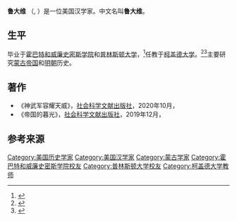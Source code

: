 '''鲁大维''' （{{lang-en|David M. Robinson}}, {{bd|1965年|5月27日||}}）是一位美国汉学家。中文名叫'''鲁大维'''。

==生平==
毕业于[[霍巴特和威廉史密斯学院|霍巴特和威廉史密斯学院]]和[[普林斯顿大学|普林斯顿大学]]，<ref>{{cite news |title=David Robinson |url=http://www.colgate.edu/facultysearch/FacultyDirectory/david-robinson |accessdate=May 30, 2018 |publisher=Colgate University}}</ref>任教于[[柯盖德大学|柯盖德大学]]。<ref>{{cite book |title=Empire’s Twilight |date=December 2009 |publisher=Harvard University Press |isbn=9780674036086 |url=http://www.hup.harvard.edu/catalog.php?isbn=9780674036086&content=bios}}</ref><ref>{{cite news |title=Dr. David M. Robinson, Robert H.N. Ho Professor in Asian Studies, Professor of History, Colgate University - "Empire's Shadow: The Ming Court in Eurasia |url=https://ceas.sas.upenn.edu/events/dr-david-m-robinson-robert-hn-ho-professor-asian-studies-professor-history-colgate-university |accessdate=May 30, 2018 |publisher=University of Pennsylvania |date=February 2014}}</ref>主要研究[[蒙古帝国|蒙古帝国]]和[[明朝|明朝]]历史。

==著作==
*《神武军容耀天威》，[[社会科学文献出版社|社会科学文献出版社]]，2020年10月，{{ISBN|9787520163323}}
*《帝国的暮光》，[[社会科学文献出版社|社会科学文献出版社]]，2019年12月，{{ISBN|9787520139601}}

==参考来源==
{{reflist}}

{{authority control}}
{{DEFAULTSORT:Robinson, David M.}}
[[Category:美国历史学家|Category:美国历史学家]]
[[Category:美国汉学家|Category:美国汉学家]]
[[Category:蒙古学家|Category:蒙古学家]]
[[Category:霍巴特和威廉史密斯学院校友|Category:霍巴特和威廉史密斯学院校友]]
[[Category:普林斯顿大学校友|Category:普林斯顿大学校友]]
[[Category:柯盖德大学教师|Category:柯盖德大学教师]]